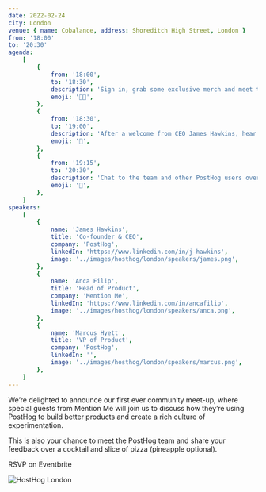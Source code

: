 ```yaml
---
date: 2022-02-24
city: London
venue: { name: Cobalance, address: Shoreditch High Street, London }
from: '18:00'
to: '20:30'
agenda:
    [
        {
            from: '18:00',
            to: '18:30',
            description: 'Sign in, grab some exclusive merch and meet the PostHog team over a cocktail in the Cellar Bar.',
            emoji: '👋🏼',
        },
        {
            from: '18:30',
            to: '19:00',
            description: 'After a welcome from CEO James Hawkins, hear how Mention Me uses PostHog to build better products in a fireside chat with Head of Product Anca Filip, hosted by PostHog’s Marcus Hyett.',
            emoji: '💬',
        },
        {
            from: '19:15',
            to: '20:30',
            description: 'Chat to the team and other PostHog users over a cocktail and slice of pizza. We’d love to hear your ideas and feedback!',
            emoji: '🍺',
        },
    ]
speakers:
    [
        {
            name: 'James Hawkins',
            title: 'Co-founder & CEO',
            company: 'PostHog',
            linkedIn: 'https://www.linkedin.com/in/j-hawkins',
            image: '../images/hosthog/london/speakers/james.png',
        },
        {
            name: 'Anca Filip',
            title: 'Head of Product',
            company: 'Mention Me',
            linkedIn: 'https://www.linkedin.com/in/ancafilip',
            image: '../images/hosthog/london/speakers/anca.png',
        },
        {
            name: 'Marcus Hyett',
            title: 'VP of Product',
            company: 'PostHog',
            linkedIn: '',
            image: '../images/hosthog/london/speakers/marcus.png',
        },
    ]
---
```


<Title>
    Join us for our first community meetup <span className="text-red">in London</span>
</Title>

<Section className="border-b border-dashed border-gray-accent-light pb-4" style={{marginBottom: 0}} divider={false} cols={2}>

<div>

We’re delighted to announce our first ever community meet-up, where special guests from Mention Me will join us to discuss how they’re using PostHog to build better products and create a rich culture of experimentation.

This is also your chance to meet the PostHog team and share your feedback over a cocktail and slice of pizza (pineapple optional).

<CallToAction to="https://www.eventbrite.com/e/hosthog-london-2022-tickets-259372428917">
    RSVP on Eventbrite
</CallToAction>

<Disclaimer />

<WhereWhen />

</div>

![HostHog London](../images/hosthog/london/featured.png)

</Section>

<Section divider={false}>
    <Section style={{ margin: 0 }} divider={false} cols={2}>
        <Agenda />
        <Speakers />
    </Section>
</Section>
